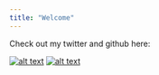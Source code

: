 ```yaml
---
title: "Welcome"
---
```


<!-- Code for integrating icons from https://github.com/carlsednaoui/gitsocial -->
Check out my twitter and github here:

[![alt text][1.1]][1]
[![alt text][6.1]][6]

[1.1]: http://i.imgur.com/tXSoThF.png (twitter icon with padding)
[6.1]: http://i.imgur.com/0o48UoR.png (github icon with padding)

[1]: http://www.twitter.com/MaureenACarey
[6]: http://www.github.com/maureencarey